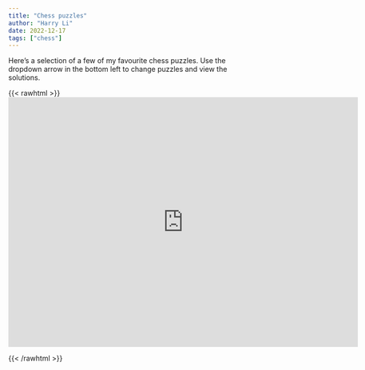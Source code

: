 ```yaml
---
title: "Chess puzzles"
author: "Harry Li"
date: 2022-12-17
tags: ["chess"]
---
```


Here's a selection of a few of my favourite chess puzzles. Use the dropdown arrow in the bottom left to change puzzles and view the solutions.

{{< rawhtml >}}
<div>
<iframe width=700 height=500 src="https://lichess.org/study/embed/NEYA9yeD/L9gCED8M" frameborder=0></iframe>
</div>
{{< /rawhtml >}}
